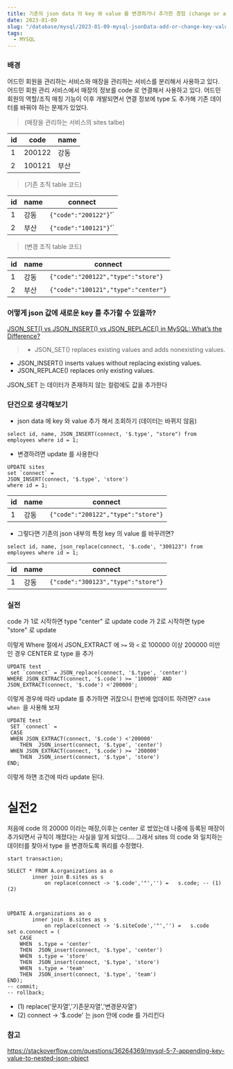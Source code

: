 ```yaml
---
title: 기존의 json data 의 key 와 value 를 변경하거나 추가한 경험 (change or add the key and value of json data in MySQL)
date: 2023-01-09
slug: "/database/mysql/2023-01-09-mysql-jsonData-add-or-change-key-value"
tags:
  - MYSQL
---
```


### 배경
어드민 회원을 관리하는 서비스와 매장을 관리하는 서비스를 분리해서 사용하고 있다.
어드민 회원 관리 서비스에서 매장의 정보를 code 로 연결해서 사용하고 있다.
어드민 회원의 역할/조직 매칭 기능이 이후 개발되면서
연결 정보에 type 도 추가해 기존 데이터를 바꿔야 하는 문제가 있었다.

> (매장을 관리하는 서비스의 sites talbe)

|id|code|name|
|---|---|---|
|1|200122|강동|
|2|100121|부산|
> (기존 조직 table 코드)

|id|name|connect|
|---|---|---|
|1|강동|`{"code":"200122"}`'`|
|2|부산|`{"code":"100121"}`'`|

> (변경 조직 table 코드)

|id|name|connect|
|---|---|---|
|1|강동|`{"code":"200122","type":"store"}`|
|2|부산|`{"code":"100121","type":"center"}`|


### 어떻게 json 값에 새로운 key 를 추가할 수 있을까?
 [JSON_SET() vs JSON_INSERT() vs JSON_REPLACE() in MySQL: What’s the Difference?](https://database.guide/json_set-vs-json_insert-vs-json_replace-in-mysql-whats-the-difference/)

> * JSON_SET() replaces existing values and adds nonexisting values.
  * JSON_INSERT() inserts values without replacing existing values.
  * JSON_REPLACE() replaces only existing values.

JSON_SET 는 데이터가 존재하지 않는 컬럼에도 값을 추가한다



### 단건으로 생각해보기

* json data 에 key 와 value 추가 해서 조회하기 (데이터는 바뀌지 않음)
```
select id, name, JSON_INSERT(connect, '$.type', "store") from employees where id = 1;
```

* 변경하려면 update 를 사용한다
```
UPDATE sites
set `connect` =
JSON_INSERT(connect, '$.type', 'store')
where id = 1;
```


|id|name|connect|
|---|---|---|
|1|강동|`{"code":"200122","type":"store"}`|

* 그렇다면 기존의 json 내부의 특정 key 의 value 를 바꾸려면?

```
select id, name, json_replace(connect, '$.code', "300123") from employees where id = 1;
```
|id|name|connect|
|---|---|---|
|1|강동|`{"code":"300123","type":"store"}`|


### 실전

code 가 1로 시작하면 type "center" 로 update
code 가 2로 시작하면 type "store" 로 update


이렇게 Where 절에서 JSON_EXTRACT 에 `>=` 와 `<` 로 100000 이상 200000 미만인 경우 CENTER 로 type 을 추가
```
UPDATE test
 set `connect` = JSON_replace(connect, '$.type', 'center')
WHERE JSON_EXTRACT(connect, '$.code') >= '100000' AND  JSON_EXTRACT(connect, '$.code') <'200000';
```

이렇게  경우에 따라 update 를 추가하면 귀찮으니 한번에 업데이트 하려면?
`case when `을 사용해 보자
```
UPDATE test
 SET `connect` =
 CASE
 WHEN JSON_EXTRACT(connect, '$.code') <'200000'
	THEN  JSON_insert(connect, '$.type', 'center')
 WHEN JSON_EXTRACT(connect, '$.code') >= '200000'
	THEN  JSON_insert(connect, '$.type', 'store')
END;
```
이렇게 하면 조건에 따라 update 된다.


# 실전2
처음에 code 의 20000 이라는 매장,이후는 center 로 썼었는데 나중에 등록된 매장이 추가되면서 규칙이 깨졌다는 사실을 알게 되었다....
그래서 sites 의 code 와 일치하는 데이터를 찾아서 type 을 변경하도록 쿼리를 수정했다.

```
start transaction;

SELECT * FROM A.organizations as o
        inner join B.sites as s
            on replace(connect -> '$.code','"','') =   s.code; -- (1) (2)



UPDATE A.organizations as o
        inner join  B.sites as s
            on replace(connect -> '$.siteCode','"','') =   s.code
set o.connect = (
    CASE
    WHEN  s.type = 'center'
    THEN  JSON_insert(connect, '$.type', 'center')
    WHEN  s.type = 'store'
    THEN  JSON_insert(connect, '$.type', 'store')
    WHEN  s.type = 'team'
    THEN  JSON_insert(connect, '$.type', 'team')
END);
-- commit;
-- rollback;

```
* (1) replace('문자열','기존문자열','변경문자열')
* (2) connect -> '$.code' 는 json 안에 code 를 가리킨다


### 참고
https://stackoverflow.com/questions/36264369/mysql-5-7-appending-key-value-to-nested-json-object